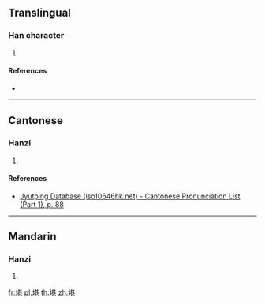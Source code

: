 {{character info/new}}
==Translingual==

===Han character===
{{Han char|rn=32|rad=土|as=09|sn=12|four=|canj=GTCU|ids=⿰土⿱共己}}

# {{defn|Han|sort=土09}}

====References====
* {{Han ref|kx=0234.271|hdz=10460.020|uh=5842|ud=22594}}

----

==Cantonese==

===Hanzi===
{{yue-hanzi|jyut=[[hong4]]|y=hong4}}

# {{defn|lang=yue|sort=土09}}

====References====
* [http://www.iso10646hk.net/jp/document/download.jsp Jyutping Database (iso10646hk.net) - Cantonese Pronunciation List (Part 1), p. 88]

----

==Mandarin==

===Hanzi===
{{cmn-hanzi|pin=[[xiàng]] ([[xiang4]])|wg=hsiang<sup>4</sup>}}

# {{defn|lang=cmn|sort=土09}}

[[fr:塂]]
[[pl:塂]]
[[th:塂]]
[[zh:塂]]